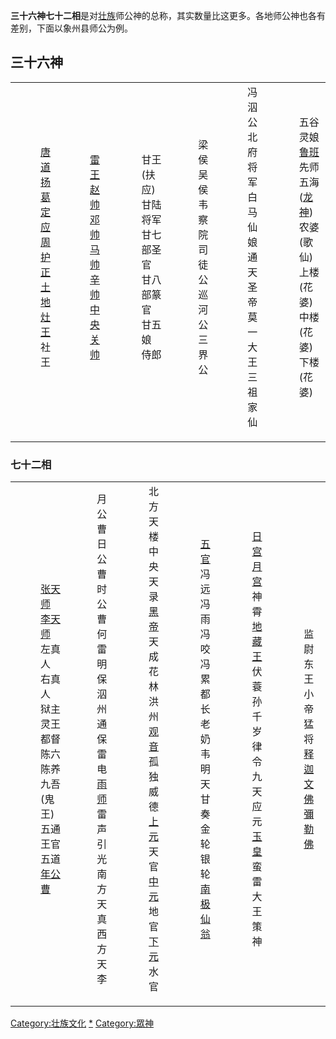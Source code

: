 {{Unreferenced |time=2010-05-06T04:07:40+00:00 }}'''三十六神七十二相'''是对[[壮族|壮族]]师公神的总称，其实数量比这更多。各地师公神也各有差别，下面以象州县师公为例。

==三十六神==
{| border ="0"
! 
! 
! 
!
!
!
|-----
|
:[[唐道扬|唐道扬]]
:[[葛定应|葛定应]]
:[[周护正|周护正]]
:[[土地|土地]]
:[[灶王|灶王]]
:社王
|
:[[雷王|雷王]]
:[[赵元帅|赵帅]]
:[[邓帅|邓帅]]
:[[马元帅|马帅]]
:[[辛帅|辛帅]]
:[[关元帅|中央关帅]]
|
:甘王(扶应)
:甘陆将军
:甘七部圣官
:甘八部篆官
:甘五娘
:侍郎
|
:梁侯
:吴侯
:韦察院
:司徒公
:巡河公
:三界公
|
:冯泅公
:北府将军
:白马仙娘
:通天圣帝
:莫一大王
:三祖家仙
|
:五谷灵娘
:[[鲁班|鲁班]]先师
:五海([[龙神|龙神]])
:农婆(歌仙)
:上楼(花婆)
:中楼(花婆)
:下楼(花婆)
|}
===七十二相===
{| border ="0"
! 
! 
! 
!
!
!
|-----
|
:[[张天师|张天师]]
:[[李天师|李天师]]
:左真人
:右真人
:狱主灵王
:都督
:陈六
:陈养
:九吾(鬼王)
:五通王官
:五道
:[[年公曹|年公曹]]
|
:月公曹
:日公曹
:时公曹
:何雷明保
:泅州
:通保
:雷电
:[[雨师|雨师]]
:雷声
:引光
:南方天真
:西方天李
|
:北方天楼
:中央天录
:[[黑帝|黑帝]]
:天成
:花林
:洪州
:[[观音|观音]]
:孤独
:威德
:[[上元|上元]]天官
:[[中元|中元]]地官
:[[下元|下元]]水官
|
:[[五官|五官]]
:冯远
:冯雨
:冯咬
:冯累
:都长
:老奶
:韦明天
:甘奏
:金轮
:银轮
:[[南极仙翁|南极仙翁]]
|
:[[日宫|日宫]]
:[[月宫|月宫]]
:神霄
:[[地藏王|地藏王]]
:伏蓑
:孙千岁
:律令
:九天应元
:[[玉皇|玉皇]]
:蛮雷
:大王
:策神
|
:监尉
:东王
:小帝猛将
:[[释迦文佛|释迦文佛]]
:[[彌勒佛|彌勒佛]]
|}

[[Category:壮族文化|Category:壮族文化]]
[[Category:中國神祇|*]]
[[Category:眾神|Category:眾神]]